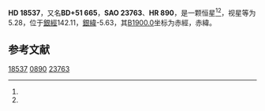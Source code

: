{{Starbox begin
| name = HD 18537
}}
{{Starbox observe
| epoch = [[J2000.0|J2000.0]]
| constell = {{星座名待查}}<ref name=SIMBAD>{{cite web
 | url=http://simbad.u-strasbg.fr/simbad/sim-id?Ident=HR+890
 | title =Pulsating variable Star
 | publisher=Centre de Données astronomiques de Strasbourg
 | work=SIMBAD
 | accessdate=2012-07-13}}</ref><ref name=DATA>{{cite web
 | url=http://vizier.u-strasbg.fr/viz-bin/VizieR-5?-out.add=.&-source=5050&-corr=PK=HR&-out.max=9999&HR=890
 | title=VizieR Detailed Page
 | accessdate=2012-07-13
 | archive-date=2016-03-04
 | archive-url=https://web.archive.org/web/20160304213611/http://vizier.u-strasbg.fr/viz-bin/VizieR-5?-out.add=.&-source=5050&-corr=PK=HR&-out.max=9999&HR=890
 | dead-url=no
 }}</ref>
| 星官 = 
| ra = {{RA|3|0|52.2}}<ref name=SIMBAD /><ref name=DATA />
| dec = {{DEC|+52|21|6}}<ref name=SIMBAD /><ref name=DATA />
| appmag_v = 5.28<ref name=SIMBAD /><ref name=DATA />
}}
{{Starbox character
| class = B7V<ref name=SIMBAD /><ref name=DATA />
| b-v = -0.05<ref name=SIMBAD /><ref name=DATA />
| u-b = -0.45<ref name=SIMBAD /><ref name=DATA />
| r-i = <ref name=SIMBAD /><ref name=DATA />
| variable = 
}}
{{Starbox astrometry
| radial_v = -0.45
| prop_mo_ra = -5
| parallax = 
| p_error = 
}}
{{Starbox catalog
| names =BD+51 665，[[SAO星表|SAO]] 23763，[[HD星表|HD]] 18537，[[HR星表|HR]] 890}}
{{Starbox reference |Simbad=HR+890}}
{{Starbox end}}

'''HD 18537'''，又名'''BD+51 665'''，'''SAO 23763'''、'''HR 890'''，是一颗恒星<ref name=SIMBAD /><ref name=DATA />，视星等为5.28，位于[[銀道座標系|銀經]]142.11，[[銀道座標系|銀緯]]-5.63，其[[B1900.0|B1900.0]]坐标为赤經{{RA|2|53|44.3}}，赤緯{{DEC|+51|-5.63|15}}。

== 参考文献 ==
{{reflist}}

{{star-stub}}

[[Category:HD和HDE天體|18537]]
[[Category:HR天體|0890]]
[[Category:SAO天體|23763]]